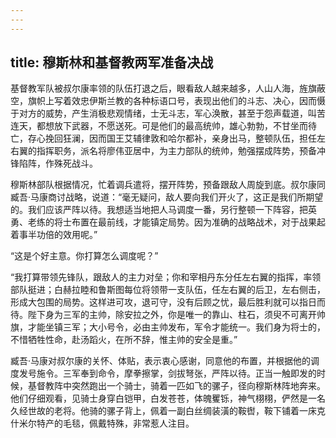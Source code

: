 ```yaml
---
---
---
```

title: 穆斯林和基督教两军准备决战
---




基督教军队被叔尔康率领的队伍打退之后，眼看敌人越来越多，人山人海，旌旗蔽空，旗帜上写着效忠伊斯兰教的各种标语口号，表现出他们的斗志、决心，因而慑于对方的威势，产生消极悲观情绪，士无斗志，军心涣散，甚至于怨声载道，叫苦连天，都想放下武器，不愿送死。可是他们的最高统帅，雄心勃勃，不甘坐而待亡，存心挽回狂澜，因而国王艾辅律敦和哈尔都补，亲身出马，整顿队伍，担任左右翼的指挥职务，派名将廖伟亚居中，为主力部队的统帅，勉强摆成阵势，预备冲锋陷阵，作殊死战斗。

穆斯林部队根据情况，忙着调兵遣将，摆开阵势，预备跟敌人周旋到底。叔尔康同臧吾·马康商讨战略，说道：“毫无疑问，敌人要向我们开火了，这正是我们所期望的。我们应该严阵以待。我想适当地把人马调度一番，另行整顿一下阵容，把英勇、老练的将士布置在最前线，才能镇定局势。因为准确的战略战术，对于战果起着事半功倍的效用呢。”

“这是个好主意。你打算怎么调度呢？”

“我打算带领先锋队，跟敌人的主力对垒；你和宰相丹东分任左右翼的指挥，率领部队挺进；白赫拉睦和鲁斯图每位将领带一支队伍，任左右翼的后卫，左右侧击，形成大包围的局势。这样进可攻，退可守，没有后顾之忧，最后胜利就可以指日而待。陛下身为三军的主帅，除安拉之外，你是唯一的靠山、柱石，须臾不可离开帅旗，才能坐镇三军；大小号令，必由主帅发布，军令才能统一。我们身为将士的，不惜牺牲性命，赴汤蹈火，在所不辞，惟主帅的安全是重。”

臧吾·马康对叔尔康的关怀、体贴，表示衷心感谢，同意他的布置，并根据他的调度发号施令。三军奉到命令，摩拳擦掌，剑拔弩张，严阵以待。正当一触即发的时候，基督教阵中突然跑出一个骑士，骑着一匹如飞的骡子，径向穆斯林阵地奔来。他们仔细观看，见骑士身穿白铠甲，白发苍苍，体魄矍铄，神气栩栩，俨然是一名久经世故的老将。他骑的骡子背上，佩着一副白丝绸装潢的鞍辔，鞍下铺着一床克什米尔特产的毛毯，佩戴特殊，非常惹人注目。
